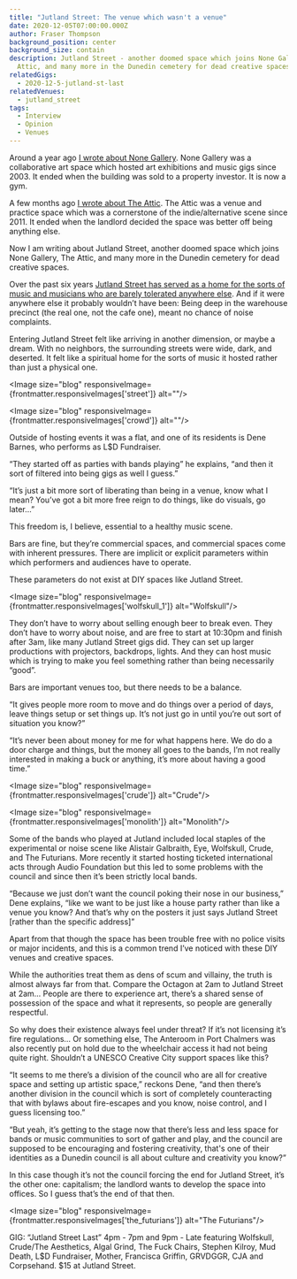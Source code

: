 ```yaml
---
title: "Jutland Street: The venue which wasn't a venue"
date: 2020-12-05T07:00:00.000Z
author: Fraser Thompson
background_position: center
background_size: contain
description: Jutland Street - another doomed space which joins None Gallery, The
  Attic, and many more in the Dunedin cemetery for dead creative spaces.
relatedGigs:
  - 2020-12-5-jutland-st-last
relatedVenues:
  - jutland_street
tags:
  - Interview
  - Opinion
  - Venues
---
```



Around a year ago [I wrote about None Gallery](/blog/goodbye_none/). None Gallery was a collaborative art space which hosted art exhibitions and music gigs since 2003. It ended when the building was sold to a property investor. It is now a gym.

A few months ago [I wrote about The Attic](/blog/%E2%80%9Cmusic_has_to_go_somewhere%E2%80%9D_the_attic_and_the_value_of_practice_spaces/). The Attic was a venue and practice space which was a cornerstone of the indie/alternative scene since 2011. It ended when the landlord decided the space was better off being anything else.

Now I am writing about Jutland Street, another doomed space which joins None Gallery, The Attic, and many more in the Dunedin cemetery for dead creative spaces.

Over the past six years [Jutland Street has served as a home for the sorts of music and musicians who are barely tolerated anywhere else](/venues/jutland_street/). And if it were anywhere else it probably wouldn’t have been: Being deep in the warehouse precinct (the real one, not the cafe one), meant no chance of noise complaints.

Entering Jutland Street felt like arriving in another dimension, or maybe a dream. With no neighbors, the surrounding streets were wide, dark, and deserted. It felt like a spiritual home for the sorts of music it hosted rather than just a physical one.

<Image size="blog" responsiveImage={frontmatter.responsiveImages['street']} alt=""/>

<Image size="blog" responsiveImage={frontmatter.responsiveImages['crowd']} alt=""/>

Outside of hosting events it was a flat, and one of its residents is Dene Barnes, who performs as L\$D Fundraiser.

“They started off as parties with bands playing” he explains, “and then it sort of filtered into being gigs as well I guess.”

“It’s just a bit more sort of liberating than being in a venue, know what I mean? You’ve got a bit more free reign to do things, like do visuals, go later…”

This freedom is, I believe, essential to a healthy music scene.

Bars are fine, but they’re commercial spaces, and commercial spaces come with inherent pressures. There are implicit or explicit parameters within which performers and audiences have to operate.

These parameters do not exist at DIY spaces like Jutland Street.

<Image size="blog" responsiveImage={frontmatter.responsiveImages['wolfskull_1']} alt="Wolfskull"/>

They don’t have to worry about selling enough beer to break even. They don’t have to worry about noise, and are free to start at 10:30pm and finish after 3am, like many Jutland Street gigs did. They can set up larger productions with projectors, backdrops, lights. And they can host music which is trying to make you feel something rather than being necessarily “good”.

Bars are important venues too, but there needs to be a balance.

“It gives people more room to move and do things over a period of days, leave things setup or set things up. It’s not just go in until you’re out sort of situation you know?”

“It’s never been about money for me for what happens here. We do do a door charge and things, but the money all goes to the bands, I’m not really interested in making a buck or anything, it’s more about having a good time.”

<Image size="blog" responsiveImage={frontmatter.responsiveImages['crude']} alt="Crude"/>

<Image size="blog" responsiveImage={frontmatter.responsiveImages['monolith']} alt="Monolith"/>

Some of the bands who played at Jutland included local staples of the experimental or noise scene like Alistair Galbraith, Eye, Wolfskull, Crude, and The Futurians. More recently it started hosting ticketed international acts through Audio Foundation but this led to some problems with the council and since then it’s been strictly local bands.

“Because we just don’t want the council poking their nose in our business,” Dene explains, “like we want to be just like a house party rather than like a venue you know? And that’s why on the posters it just says Jutland Street [rather than the specific address]”

Apart from that though the space has been trouble free with no police visits or major incidents, and this is a common trend I’ve noticed with these DIY venues and creative spaces.

While the authorities treat them as dens of scum and villainy, the truth is almost always far from that. Compare the Octagon at 2am to Jutland Street at 2am... People are there to experience art, there’s a shared sense of possession of the space and what it represents, so people are generally respectful.

So why does their existence always feel under threat? If it’s not licensing it’s fire regulations… Or something else, The Anteroom in Port Chalmers was also recently put on hold due to the wheelchair access it had not being quite right. Shouldn’t a UNESCO Creative City support spaces like this?

“It seems to me there’s a division of the council who are all for creative space and setting up artistic space,” reckons Dene, “and then there’s another division in the council which is sort of completely counteracting that with bylaws about fire-escapes and you know, noise control, and I guess licensing too.”

“But yeah, it’s getting to the stage now that there’s less and less space for bands or music communities to sort of gather and play, and the council are supposed to be encouraging and fostering creativity, that's one of their identities as a Dunedin council is all about culture and creativity you know?”

In this case though it’s not the council forcing the end for Jutland Street, it’s the other one: capitalism; the landlord wants to develop the space into offices. So I guess that’s the end of that then.

<Image size="blog" responsiveImage={frontmatter.responsiveImages['the_futurians']} alt="The Futurians"/>

GIG: “Jutland Street Last” 4pm - 7pm and 9pm - Late featuring Wolfskull, Crude/The Aesthetics, Algal Grind, The Fuck Chairs, Stephen Kilroy, Mud Death, L$D Fundraiser, Mother, Francisca Griffin, GRVDGGR, CJA and Corpsehand. $15 at Jutland Street.
